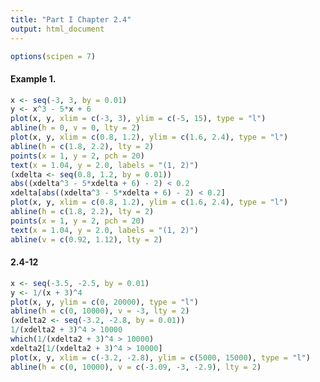 ```yaml
---
title: "Part I Chapter 2.4"
output: html_document
---
```



```r
options(scipen = 7)
```

#### Example 1.

```r
x <- seq(-3, 3, by = 0.01)
y <- x^3 - 5*x + 6
plot(x, y, xlim = c(-3, 3), ylim = c(-5, 15), type = "l")
abline(h = 0, v = 0, lty = 2)
plot(x, y, xlim = c(0.8, 1.2), ylim = c(1.6, 2.4), type = "l")
abline(h = c(1.8, 2.2), lty = 2)
points(x = 1, y = 2, pch = 20)
text(x = 1.04, y = 2.0, labels = "(1, 2)")
(xdelta <- seq(0.8, 1.2, by = 0.01))
abs((xdelta^3 - 5*xdelta + 6) - 2) < 0.2
xdelta[abs((xdelta^3 - 5*xdelta + 6) - 2) < 0.2] 
plot(x, y, xlim = c(0.8, 1.2), ylim = c(1.6, 2.4), type = "l")
abline(h = c(1.8, 2.2), lty = 2)
points(x = 1, y = 2, pch = 20)
text(x = 1.04, y = 2.0, labels = "(1, 2)")
abline(v = c(0.92, 1.12), lty = 2)
```

#### 2.4-12

```r
x <- seq(-3.5, -2.5, by = 0.01)
y <- 1/(x + 3)^4
plot(x, y, ylim = c(0, 20000), type = "l")
abline(h = c(0, 10000), v = -3, lty = 2)
(xdelta2 <- seq(-3.2, -2.8, by = 0.01))
1/(xdelta2 + 3)^4 > 10000
which(1/(xdelta2 + 3)^4 > 10000)
xdelta2[1/(xdelta2 + 3)^4 > 10000]
plot(x, y, xlim = c(-3.2, -2.8), ylim = c(5000, 15000), type = "l")
abline(h = c(0, 10000), v = c(-3.09, -3, -2.9), lty = 2)
```